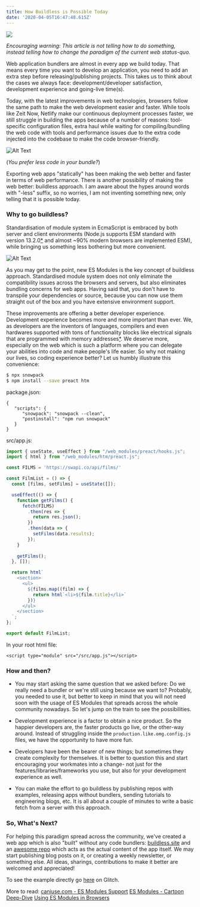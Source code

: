 ```yaml
---
title: How Buildless is Possible Today
date: '2020-04-05T16:47:48.615Z'
---
```


![](https://buildless-site-git-add-cover-dev-to.hwclass.now.sh/static/dev.to.png)

_Encouraging warning: This article is not telling how to do something, instead telling how to change the paradigm of the current web status-quo._

Web application bundlers are almost in every app we build today. That means every time you want to develop an application, you need to add an extra step before releasing/publishing projects. This takes us to think about the cases we always face: development/developer satisfaction, development experience and going-live time(s).

Today, with the latest improvements in web technologies, browsers follow the same path to make the web development easier and faster. While tools like Zeit Now, Netlify make our continuous deployment processes faster, we still struggle in building the apps because of a number of reasons: tool-specific configuration files, extra haul while waiting for compiling/bundling the web code with tools and performance issues due to the extra code injected into the codebase to make the code browser-friendly.

![Alt Text](https://dev-to-uploads.s3.amazonaws.com/i/15cgqt9856y8p383ellr.png)

(_You prefer less code in your bundle?_)

Exporting web apps "statically" has been making the web better and faster in terms of web performance. There is another possibility of making the web better: buildless approach. I am aware about the hypes around words with "-less" suffix, so no worries, I am not inventing something new, only telling that it is possible today.

### Why to go buildless?

Standardisation of module system in EcmaScript is embraced by both server and client environments (Node.js supports ESM standard with version 13.2.0[*](https://nodejs.org/dist/v13.2.0/docs/api/esm.html) and almost ~90% modern browsers are implemented ESM), while bringing us something less bothering but more convenient.

![Alt Text](https://dev-to-uploads.s3.amazonaws.com/i/qt74lsu7au88clltos1p.png)

As you may get to the point, new ES Modules is the key concept of buildless approach. Standardised module system does not only eliminate the compatibility issues across the browsers and servers, but also eliminates bundling concerns for web apps. Having said that, you don't have to transpile your dependencies or source, because you can now use them straight out of the box and you have extensive environment support.

These improvements are offering a better developer experience. Development experience becomes more and more important than ever. We, as developers are the inventors of languages, compilers and even hardwares supported with tons of functionality blocks like electrical signals that are programmed with memory addresses[*](https://guide.freecodecamp.org/computer-science/assembly-language/). We deserve more, especially on the web which is such a platform where you can delegate your abilities into code and make people's life easier. So why not making our lives, so coding experience better? Let us humbly illustrate this convenience:

```sh
$ npx snowpack
$ npm install --save preact htm
```
package.json:
```
{
   "scripts": {
      "snowpack": "snowpack --clean",
      "postinstall": "npm run snowpack"
   }
}
```

src/app.js:
```js
import { useState, useEffect } from "/web_modules/preact/hooks.js";
import { html } from "/web_modules/htm/preact.js";

const FILMS = 'https://swapi.co/api/films/'

const FilmList = () => {
  const [films, setFilms] = useState([]);

  useEffect(() => {
    function getFilms() {
      fetch(FILMS)
        .then(res => {
          return res.json();
        })
        .then(data => {
          setFilms(data.results);    
        });
    }
    
    getFilms();
  }, []);

  return html`
    <section>
      <ul>
        ${films.map((film) => {
          return html`<li>${film.title}</li>`
        })}
      </ul>
    </section>
  `;
};

export default FilmList;
```

In your root html file:
```
<script type="module" src="/src/app.js"></script>
```

### How and then?
- You may start asking the same question that we asked before: Do we really need a bundler or we're still using because we want to? Probably, you needed to use it, but better to keep in mind that you will not need soon with the usage of ES Modules that spreads across the whole community nowadays. So let's jump on the train to see the possibilities.

- Development experience is a factor to obtain a nice product. So the happier developers are, the faster products go live, or the other-way around. Instead of struggling inside the `production.like.omg.config.js` files, we have the opportunity to have more fun.

- Developers have been the bearer of new things; but sometimes they create complexity for themselves. It is better to question this and start encouraging your workmates into a change- not just for the features/libraries/frameworks you use, but also for your development experience as well.

- You can make the effort to go buildless by publishing repos with examples, releasing apps without bundlers, sending tutorials to engineering blogs, etc. It is all about a couple of minutes to write a basic fetch from a server with this approach.

### So, What's Next?

For helping this paradigm spread across the community, we've created a web app which is also "built" without any code bundlers: [buildless.site](https://buildless.site) and an [awesome repo](https://github.com/hwclass/awesome-buildless) which acts as the actual content of the app itself. We may start publishing blog posts on it, or creating a weekly newsletter, or something else. All ideas, sharings, contributions to make it better are welcomed and appreciated!

To see the example directly go [here](https://glitch.com/~buildless-boilerplate) on Glitch.

More to read:
[caniuse.com - ES Modules Support](https://caniuse.com/#search=es%20modules)
[ES Modules - Cartoon Deep-Dive](https://hacks.mozilla.org/2018/03/es-modules-a-cartoon-deep-dive/)
[Using ES Modules in Browsers](https://exploringjs.com/es6/ch_modules.html#sec_modules-in-browsers)